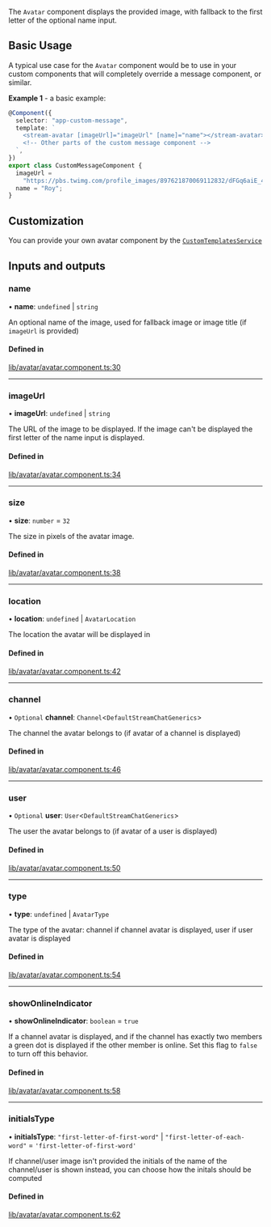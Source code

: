 The `Avatar` component displays the provided image, with fallback to the first letter of the optional name input.

## Basic Usage

A typical use case for the `Avatar` component would be to use in your custom components that will completely override a message component, or similar.

**Example 1** - a basic example:

```typescript
@Component({
  selector: "app-custom-message",
  template: `
    <stream-avatar [imageUrl]="imageUrl" [name]="name"></stream-avatar>
    <!-- Other parts of the custom message component -->
  `,
})
export class CustomMessageComponent {
  imageUrl =
    "https://pbs.twimg.com/profile_images/897621870069112832/dFGq6aiE_400x400.jpg";
  name = "Roy";
}
```

## Customization

You can provide your own avatar component by the [`CustomTemplatesService`](../services/CustomTemplatesService.mdx)

[//]: # "Start of generated content"
## Inputs and outputs 


### name

• **name**: `undefined` \| `string`

An optional name of the image, used for fallback image or image title (if `imageUrl` is provided)

#### Defined in

[lib/avatar/avatar.component.ts:30](https://github.com/GetStream/stream-chat-angular/blob/93654db/projects/stream-chat-angular/src/lib/avatar/avatar.component.ts#L30)

___

### imageUrl

• **imageUrl**: `undefined` \| `string`

The URL of the image to be displayed. If the image can't be displayed the first letter of the name input is displayed.

#### Defined in

[lib/avatar/avatar.component.ts:34](https://github.com/GetStream/stream-chat-angular/blob/93654db/projects/stream-chat-angular/src/lib/avatar/avatar.component.ts#L34)

___

### size

• **size**: `number` = `32`

The size in pixels of the avatar image.

#### Defined in

[lib/avatar/avatar.component.ts:38](https://github.com/GetStream/stream-chat-angular/blob/93654db/projects/stream-chat-angular/src/lib/avatar/avatar.component.ts#L38)

___

### location

• **location**: `undefined` \| `AvatarLocation`

The location the avatar will be displayed in

#### Defined in

[lib/avatar/avatar.component.ts:42](https://github.com/GetStream/stream-chat-angular/blob/93654db/projects/stream-chat-angular/src/lib/avatar/avatar.component.ts#L42)

___

### channel

• `Optional` **channel**: `Channel`<`DefaultStreamChatGenerics`\>

The channel the avatar belongs to (if avatar of a channel is displayed)

#### Defined in

[lib/avatar/avatar.component.ts:46](https://github.com/GetStream/stream-chat-angular/blob/93654db/projects/stream-chat-angular/src/lib/avatar/avatar.component.ts#L46)

___

### user

• `Optional` **user**: `User`<`DefaultStreamChatGenerics`\>

The user the avatar belongs to (if avatar of a user is displayed)

#### Defined in

[lib/avatar/avatar.component.ts:50](https://github.com/GetStream/stream-chat-angular/blob/93654db/projects/stream-chat-angular/src/lib/avatar/avatar.component.ts#L50)

___

### type

• **type**: `undefined` \| `AvatarType`

The type of the avatar: channel if channel avatar is displayed, user if user avatar is displayed

#### Defined in

[lib/avatar/avatar.component.ts:54](https://github.com/GetStream/stream-chat-angular/blob/93654db/projects/stream-chat-angular/src/lib/avatar/avatar.component.ts#L54)

___

### showOnlineIndicator

• **showOnlineIndicator**: `boolean` = `true`

If a channel avatar is displayed, and if the channel has exactly two members a green dot is displayed if the other member is online. Set this flag to `false` to turn off this behavior.

#### Defined in

[lib/avatar/avatar.component.ts:58](https://github.com/GetStream/stream-chat-angular/blob/93654db/projects/stream-chat-angular/src/lib/avatar/avatar.component.ts#L58)

___

### initialsType

• **initialsType**: ``"first-letter-of-first-word"`` \| ``"first-letter-of-each-word"`` = `'first-letter-of-first-word'`

If channel/user image isn't provided the initials of the name of the channel/user is shown instead, you can choose how the initals should be computed

#### Defined in

[lib/avatar/avatar.component.ts:62](https://github.com/GetStream/stream-chat-angular/blob/93654db/projects/stream-chat-angular/src/lib/avatar/avatar.component.ts#L62)

[//]: # "End of generated content"
